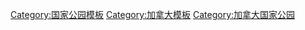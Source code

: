 {{Navbox 
|name        = 加拿大国家公园
| state      = <includeonly>{{{state|collapsed}}}</includeonly>
|selected    = {{{1|}}}
|titlestyle  = color:black; background-color:white;
|title       = <span style="vertical-align:1px;">[[Image:Maple_Leaf_(from_roundel).svg|20x20px]]</span>  '''[[加拿大国家公园列表|<font color="#00006E">加拿大国家公园</font>]]'''
|listclass = hlist
|style       = width:100%;
|groupstyle  = padding:0.35em 1.0em; line-height:1.1em;background:white;color:black;border: 1px solid #CC0000;
|list1style  = padding:0.35em 0; line-height:1.5em;background:white;color:black;border-top: 1px solid #CC0000;
|liststyle   = padding:0.35em 0; line-height:1.5em;background:white;color:black;
|group1 = [[加拿大国家公园列表|<font color="#00006E">国家公园</font>]]
|list1 =
* [[奥拉维克国家公园|奥拉维克]]
* [[奥尤特克国家公园|奥尤特克]]
* [[班夫国家公园|班夫]]
* [[布鲁斯半岛国家公园|布鲁斯半岛]]
* [[布雷顿角高地国家公园|布雷顿角高地]]
* [[麋鹿岛国家公园|麋鹿岛]]
* [[佛里昂国家公园|佛里昂]]
* [[芬迪国家公园|芬迪]]
* [[乔治亚湾岛国家公园|乔治亚湾岛]]
* [[冰川国家公园 (加拿大)|冰川]]
* [[草地国家公园|草地]]
* [[格罗斯莫恩国家公园|格罗斯莫恩]]
* [[伊瓦维克国家公园|伊瓦维克]]
* [[贾斯珀国家公园|贾斯珀]]
* [[克吉姆库吉克国家公园|克吉姆库吉克]]
* [[克鲁瓦尼国家公园及保留地|克鲁瓦尼]]
* [[库特尼国家公园|库特尼]]
* [[古什布格瓦克国家公园|古什布格瓦克]]
* [[莫里斯国家公园|莫里斯]]
* [[勒维斯托克山国家公园|勒维斯托克]]
* [[皮利角国家公园|皮利角]]
* [[阿尔伯特王子国家公园|阿尔伯特王子]]
* [[爱德华王子岛国家公园|爱德华王子岛]]
* [[普卡斯克瓦国家公园|普卡斯克瓦]]
* [[古丁尼柏国家公园|古丁尼柏]]
* [[雷丁山国家公园|雷丁山]]
* [[谢米里克国家公园|谢米里克]]
* [[千岛群岛国家公园|千岛群岛]]
* [[特拉诺华国家公园|特拉诺华]]
* [[通戈山国家公园|通戈山]]
* [[图克图特诺革特国家公园|图克图特诺革特]]
* [[乌库什沙里克国家公园|乌库什沙里克]]
* [[乌恩图特国家公园|乌恩图特]]
* [[瓦布斯克国家公园|瓦布斯克]]
* [[沃特顿湖国家公园|沃特顿湖]]
* [[森林野牛国家公园|森林野牛]]
* [[幽鹤国家公园|幽鹤]]

|group2 = [[加拿大国家公园保留地]]
|list2 =
* [[海湾岛群国家公园保留地|海湾岛群]]
* [[格怀伊哈纳斯国家公园保留地和海达文物古迹|格怀伊哈纳斯和海达]]
* [[克鲁瓦尼国家公园及保留地|克鲁瓦尼]]
* [[敏甘群岛国家公园保留地|敏甘群岛]]
* [[纳茨伊奇沃国家公园保留地|纳茨伊奇沃]]
* [[纳汉尼国家公园保留地|纳汉尼]]
* [[太平洋沿岸国家公园保留地|太平洋沿岸]]
* [[黑貂岛国家公园保留地|黑貂岛]]

|group3 = [[国家海洋保留区域|<font color="#00006E">国家海洋保留区域</font>]]
|list3 =
* [[五英寻国家海洋公园|五英寻]]
* [[格瓦伊汉纳斯国家海洋保护区域保留地和海达文物古迹|格瓦伊汉纳斯和海达]]
* [[苏必利尔湖国家海洋保护区域|苏必利尔湖]]
* [[萨格奈-圣劳伦斯海洋公园|萨格奈-圣劳伦斯]]

<!--|group4=未来的国家公园
|list4=
* [[Mealy Mountains National Park Reserve|Mealy Mountains]]
* [[Thaydene Nene National Park|Thaydene Nene]]-->

|group5 = 国家地标
|list5 =
* [[冰核丘国家地标|冰核丘]] 

|belowstyle   = padding:0.35em 1.0em; line-height:1.1em;background:white;color:black;border: 1px solid #CC0000;
<--|belowclass   = hlist
below= 
* '''{{Icon|Category}} [[:Category:National Parks of Canada]]'''
* '''{{Icon|Portal}} [[Portal:Geography of Canada]]'''
* '''{{Icon|WikiProject}} [[Wikipedia:WikiProject Geography of Canada|WikiProject:Geography]]'''
!-->
}}<noinclude>
[[Category:国家公园模板]]
[[Category:加拿大模板]]
[[Category:加拿大国家公园]]
</noinclude>